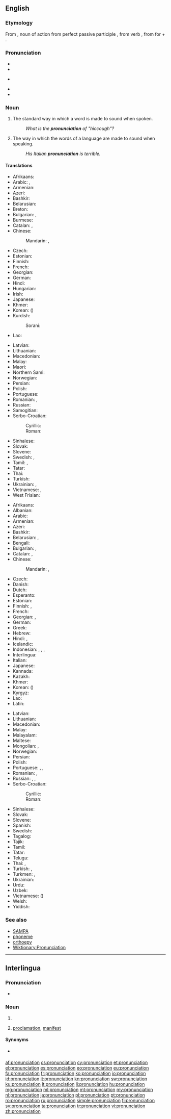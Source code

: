 {{selfref|See also [[Wiktionary:Pronunciation]]}}
==English==
{{wikipedia}}

===Etymology===
From {{etyl|la|en}} {{term|pronuntiatio|lang=la}}, noun of action from perfect passive participle {{term|pronuntiatus|lang=la}}, from verb {{term|pronuntiare||proclaim|lang=la}}, from {{term|pro-|lang=la}} for + {{term|nuntiare||announce|lang=la}}.

===Pronunciation===
* {{IPA|/pɹəˌnʌnsiˈeɪʃən/}}
* {{audio|en-us-pronunciation.ogg|Audio (US)}}
* {{IPA|/pɹəˌnaʊnsiˈeɪʃən/}} {{qualifier|nonstandard}}
* {{rhymes|eɪʃən}}
* {{hyphenation|pro|nun|ci|a|tion}}

===Noun===
{{en-noun|~}}

# {{context|countable|lang=en}} The standard way in which a word is made to sound when spoken.
#: ''What is the '''pronunciation''' of "hiccough"?''
# {{context|uncountable|lang=en}} The way in which the words of a language are made to sound when speaking.
#: ''His Italian '''pronunciation''' is terrible.''

====Translations====
{{trans-top|standard sound of a word}}
* Afrikaans: {{t+|af|uitspraak}}
* Arabic: {{t|ar|نطق|m|tr=nuṭq}}, {{t+|ar|لفظ|m|tr=lafẓ}}
* Armenian: {{t|hy|արտասանություն}}
* Azeri: {{t+|az|tələffüz}}
* Bashkir: {{t|ba|әйтелеш|tr=äyteleš|sc=Cyrl}}
* Belarusian: {{t|be|вымаўленне|n|tr=vymaŭlénne}}
* Breton: {{t|br|distagadur|m}}
* Bulgarian: {{t+|bg|произношение|n|tr=proiznošénie}}, {{t+|bg|изговор|m|tr=ízgovor}}
* Burmese: {{t+|my|အသံထွက်|tr=athan dwe'|sc=Mymr}}
* Catalan: {{t|ca|pronunciació|f}}, {{t|ca|pronúncia|f}}
* Chinese:
*: Mandarin: {{t+|cmn|發音|sc=Hani}}, {{t+|cmn|发音|tr=fāyīn|sc=Hani}}
* Czech: {{t+|cs|výslovnost|f}}
* Estonian: {{t|et|hääldus}}
* Finnish: {{t+|fi|ääntämys}}
* French: {{t+|fr|prononciation|f}}
* Georgian: {{t|ka|წარმოთქმა|sc=Geor}}
* German: {{t+|de|Aussprache|f}}
* Hindi: {{t|hi|उच्चारण|m|tr=uccāraṇ}}
* Hungarian: {{t+|hu|kiejtés}}
* Irish: {{t|ga|fuaimniú|m}}
* Japanese: {{t+|ja|発音|tr=はつおん, hatsuon}}
* Khmer: {{t|km|របៀបបន្លឺសូរ|tr=rɔbiep bɑnləə soo|sc=Khmr}}
* Korean: {{t+|ko|발음|tr=bareum|sc=Hang}} ({{t+|ko|發音|sc=Hani}})
* Kurdish:
*: Sorani: {{t|ku|گۆ کردن}}
* Lao: {{t|lo|ການອອກສຽງ|tr=kaːn ɔ̏ːk sĭaːŋ|sc=Laoo}}
{{trans-mid}}
* Latvian: {{t|lv|izruna|f}}
* Lithuanian: {{t+|lt|tarimas|m}}
* Macedonian: {{t|mk|изговор|m|tr=ízgovor}}
* Malay: {{t|ms|sebutan}}
* Maori: {{t|mi|whakahua}}
* Northern Sami: {{t|se|báhkkodit}}
* Norwegian: {{t+|no|uttale|m}}
* Persian: {{t+|fa|تلفظ|tr=talaffoz}}
* Polish: {{t+|pl|wymowa|f}}
* Portuguese: {{t+|pt|pronúncia|f}}
* Romanian: {{t+|ro|pronunție|f}}, {{t+|ro|pronunțare|f}}
* Russian: {{t+|ru|произношение|n|tr=proiznošénije}}
* Samogitian: {{t|sgs|tarėms}}
* Serbo-Croatian:
*: Cyrillic: {{t|sh|и̏згово̄р|m|sc=Cyrl}}
*: Roman: {{t|sh|ȉzgovōr|m}}
* Sinhalese: {{t+|si|උච්චාරණය|tr=uccāraṇaya|sc=Sinh}}
* Slovak: {{t|sk|výslovnosť|f}}
* Slovene: {{t|sl|izgovorjáva|f}}
* Swedish: {{t+|sv|uttal|n}}, {{t|sv|frambörd}}
* Tamil: {{t+|ta|உச்சரிப்பு|tr=uccharippu}}, {{t+|ta|பலுக்கல்|tr=alukkal|sc=Taml}}
* Tatar: {{t+|tt|әйтелеш|tr=äyteleş|sc=Cyrl}}
* Thai: {{t|th|การออกเสียง|tr=gaan-òk sĭang}}
* Turkish: {{t+|tr|telaffuz}}
* Ukrainian: {{t+|uk|вимова|f|tr=vymóva}}, {{t+|uk|вимовляння|tr=vymovljánnja}}
* Vietnamese: {{t|vi|cách phát âm}}, {{t|vi|cách đọc}}
* West Frisian: {{t|fy|útspraak}}
{{trans-bottom}}

{{trans-top|way in which words are pronounced}}
* Afrikaans: {{t+|af|uitspraak}}
* Albanian: {{t|sq|shqiptim|m}}
* Arabic: {{t+|ar|لفظ|m|tr=lafẓ}}
* Armenian: {{t|hy|արտասանություն}}
* Azeri: {{t+|az|tələffüz}}
* Bashkir: {{t|ba|әйтелеш|tr=äyteleš|sc=Cyrl}}
* Belarusian: {{t|be|вымаўленне|n|tr=vymaŭlénne}}, {{t|be|вымова|f|tr=vymóva}}
* Bengali: {{t+|bn|উচ্চারণ|tr=uccarôn|sc=Beng}}
* Bulgarian: {{t+|bg|произношение|n|tr=proiznošénie}}, {{t+|bg|изговор|m|tr=ízgovor}}
* Catalan: {{t|ca|pronunciació|f}}, {{t|ca|pronúncia|f}}
* Chinese:
*: Mandarin: {{t+|cmn|發音|sc=Hani}}, {{t+|cmn|发音|tr=fāyīn|sc=Hani}}
* Czech: {{t+|cs|výslovnost|f}}
* Danish: {{t+|da|udtale}}
* Dutch: {{t+|nl|uitspraak|f}}
* Esperanto: {{t+|eo|prononco}}
* Estonian: {{t|et|hääldus}}
* Finnish: {{t+|fi|ääntämys}}, {{t+|fi|ääntäminen}}
* French: {{t+|fr|prononciation|f}}
* Georgian: {{t|ka|აქცენტი|sc=Geor}}, {{t|ka|წარმოთქმა|sc=Geor}}
* German: {{t+|de|Aussprache|f}}
* Greek: {{t+|el|προφορά|tr=proforá}}
* Hebrew: {{t|he|ביטוי|m|tr=bituy}}
* Hindi: {{t|hi|उच्चारण|m|tr=uccāraṇ}}, {{t|hi|अनुलेखन|tr=anulēkhan}}
* Icelandic: {{t+|is|framburður|m}}
* Indonesian: {{t+|id|lafal}}, {{t|id|cara baca}}, {{t+|id|ucapan}}, {{t+|id|pengucapan}}
* Interlingua: {{t|ia|pronunciation}}
* Italian: {{t+|it|pronuncia|f}}
* Japanese: {{t+|ja|発音|tr=はつおん, hatsuon}}
* Kannada: {{t+|kn|ಉಚ್ಚಾರಣೆ|tr=uccāraṇe|sc=Knda}}
* Kazakh: {{t+|kk|айту|tr=aytw|sc=Cyrl}}
* Khmer: {{t|km|របៀបបន្លឺសូរ|tr=rɔbiep bɑnləə soo|sc=Khmr}}
* Korean: {{t+|ko|발음|tr=bareum|sc=Hang}} ({{t+|ko|發音|sc=Hani}})
* Kyrgyz: {{t|ky|айтуу|tr=aytuu|sc=Cyrl}}
* Lao: {{t|lo|ການອອກສຽງ|tr=kaːn ɔ̏ːk sĭaːŋ|sc=Laoo}}
* Latin: {{t|la|prōnuntiātiō|f}}
{{trans-mid}}
* Latvian: {{t|lv|izruna|f}}
* Lithuanian: {{t+|lt|tarimas|m}}
* Macedonian: {{t|mk|изговор|m|tr=ízgovor}}
* Malay: {{t|ms|sebutan}}
* Malayalam: {{t+|ml|ഉച്ചാരണം|tr=uccāraṇaṁ|sc=Mlym}}
* Maltese: {{t+|mt|pronunzja|f}}
* Mongolian: {{t|mn|дуудлага|tr=duudlaga|sc=Cyrl}}, {{t|mn|дуудахуй|tr=duudahuj|sc=Cyrl}}
* Norwegian: {{t+|no|uttale|m}}
* Persian: {{t+|fa|تلفظ|tr=talaffoz}}
* Polish: {{t+|pl|wymowa|f}}
* Portuguese: {{t+|pt|pronúncia}}, {{t+|pt|pronunciação|f}}, {{t+|pt|prolação|f}}
* Romanian: {{t+|ro|pronunție}}, {{t+|ro|pronunțare|f}}
* Russian: {{t+|ru|произношение|n|tr=proiznošénije}}, {{t+|ru|выговор|m|tr=výgovor}}, {{t+|ru|акцент|m|tr=akcént}}
* Serbo-Croatian:
*: Cyrillic: {{t|sh|и̏згово̄р|m|sc=Cyrl}}
*: Roman: {{t|sh|ȉzgovōr|m}}
* Sinhalese: {{t+|si|උච්චාරණය|tr=uccāraṇaya|sc=Sinh}}
* Slovak: {{t|sk|výslovnosť|f}}
* Slovene: {{t|sl|izgovorjáva|f}}
* Spanish: {{t+|es|pronunciación|f}}
* Swedish: {{t+|sv|uttal}}
* Tagalog: {{t+|tl|pagbigkas}}
* Tajik: {{t|tg|талаффуз|tr=talaffuz|sc=Cyrl}}
* Tamil: {{t+|ta|உச்சரிப்பு|tr=uccharippu}}
* Tatar: {{t+|tt|әйтелеш|tr=äyteleş|sc=Cyrl}}
* Telugu: {{t|te|ఉచ్ఛారణ|tr=ucchāraṇa}}
* Thai: {{t|th|เสียงอ่าน|tr=sĭang-àan}}, {{t|th|การออกเสียง|tr=gaan-òk sĭang}}
* Turkish: {{t|tr|sesletim}}, {{t+|tr|telaffuz}}
* Turkmen: {{t|tk|aýdylyş}}, {{t|tk|käýinç}}
* Ukrainian: {{t+|uk|вимова|f|tr=vymóva}}
* Urdu: {{t|ur|تلفظ|tr=talaffoz}}
* Uzbek: {{t|uz|talaffuz}}
* Vietnamese: {{t+|vi|phát âm}} ({{t|vi|發音|sc=Hani}})
* Welsh: {{t+|cy|cynaniad}}
* Yiddish: {{t|yi|אויסשפראך|sc=Hebr}}
{{trans-bottom}}

===See also===
* [[SAMPA]]
* [[phoneme]]
* [[orthoepy]]
* [[Wiktionary:Pronunciation]]

----

==Interlingua==

===Pronunciation===
* {{IPA|/pronuntsja'tsjon/|lang=ia}}

===Noun===
{{ia-noun|pl=pronunciationes}}

# {{l|en|pronunciation}}
# {{l|en|pronunciation}} [[proclamation]], [[manifest]]

====Synonyms====
* {{sense|proclamation}} {{l|ia|pronunciamento}}

[[af:pronunciation]]
[[cs:pronunciation]]
[[cy:pronunciation]]
[[et:pronunciation]]
[[el:pronunciation]]
[[es:pronunciation]]
[[eo:pronunciation]]
[[eu:pronunciation]]
[[fa:pronunciation]]
[[fr:pronunciation]]
[[ko:pronunciation]]
[[io:pronunciation]]
[[id:pronunciation]]
[[it:pronunciation]]
[[kn:pronunciation]]
[[sw:pronunciation]]
[[ku:pronunciation]]
[[lt:pronunciation]]
[[li:pronunciation]]
[[hu:pronunciation]]
[[mg:pronunciation]]
[[ml:pronunciation]]
[[mt:pronunciation]]
[[my:pronunciation]]
[[nl:pronunciation]]
[[ja:pronunciation]]
[[pl:pronunciation]]
[[pt:pronunciation]]
[[ro:pronunciation]]
[[ru:pronunciation]]
[[simple:pronunciation]]
[[fi:pronunciation]]
[[sv:pronunciation]]
[[ta:pronunciation]]
[[tr:pronunciation]]
[[vi:pronunciation]]
[[zh:pronunciation]]